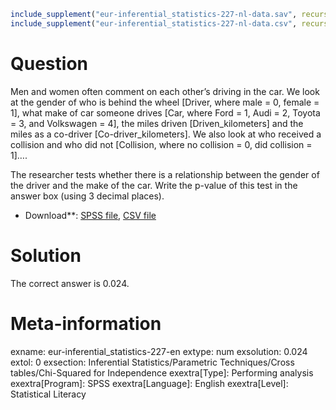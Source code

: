 ```r
include_supplement("eur-inferential_statistics-227-nl-data.sav", recursive = TRUE)
include_supplement("eur-inferential_statistics-227-nl-data.csv", recursive = TRUE)
```

Question
========
Men and women often comment on each other's driving in the car. We look at the gender of who is behind the wheel [Driver, where male = 0, female = 1], what make of car someone drives [Car, where Ford = 1, Audi = 2, Toyota = 3, and Volkswagen = 4], the miles driven [Driven_kilometers] and the miles as a co-driver [Co-driver_kilometers]. We also look at who received a collision and who did not [Collision, where no collision = 0, did collision = 1]....

The researcher tests whether there is a relationship between the gender of the driver and the make of the car. Write the p-value of this test in the answer box (using 3 decimal places).

* Download**: [SPSS file](eur-inferential_statistics-227-nl-data.sav), [CSV file](eur-inferential_statistics-227-nl-data.csv)


Solution
========
The correct answer is 0.024.

Meta-information
================
exname: eur-inferential_statistics-227-en
extype: num
exsolution: 0.024
extol: 0
exsection: Inferential Statistics/Parametric Techniques/Cross tables/Chi-Squared for Independence
exextra[Type]: Performing analysis
exextra[Program]: SPSS
exextra[Language]: English
exextra[Level]: Statistical Literacy
